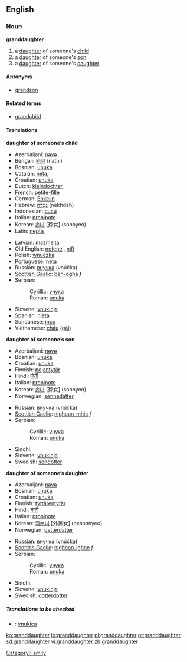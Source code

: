==English==

===Noun===
'''granddaughter'''
#a [[daughter]] of someone's [[child]]
#a [[daughter]] of someone's [[son]]
#a [[daughter]] of someone's [[daughter]]

====Antonyms====
* [[grandson]]

====Related terms====
* [[grandchild]]

====Translations====
'''daughter of someone’s child'''
{{top}}
*Azerbaijani: [[nəvə]]
*Bengali: [[নাতনি]] (natni) {{f}}
*Bosnian: [[unuka#Bosnian|unuka]] {{f}}
*Catalan: [[néta]], {{f}}
*Croatian: [[unuka#Croatian|unuka]] {{f}}
*Dutch: [[kleindochter]] {{f}}
*French: [[petite-fille]] {{f}}
*German: [[Enkelin]] {{f}}
*Hebrew: [[נֶכְדָּה]] (nekhdah) {{f}}
*Indonesian: [[cucu]]
*Italian: [[pronipote]]
*Korean: [[손녀]] [孫女] (sonnyeo)
*Latin: [[neptis]] {{f}} 
{{mid}}
*Latvian: [[mazmeita]] {{f}}
*Old English: [[nefene]] {{f}}, [[nift]] {{f}}
*Polish: [[wnuczka]] {{f}}
*Portuguese: [[neta]] {{f}}
*Russian: [[внучка]] (vnúčka) {{f}}
*[[Scottish Gaelic]]: [[ban-ogha]] ''f''
*Serbian:
*:Cyrillic: [[унука#Serbian|унука]] {{f}}
*:Roman: [[unuka#Serbian|unuka]] {{f}}
*Slovene: [[vnukinja]] {{f}}
*Spanish: [[nieta]] {{f}}
*Sundanese: [[incu]]
*Vietnamese: [[cháu]] ([[gái]])
{{bottom}}

'''daughter of someone’s son'''
{{top}}
*Azerbaijani: [[nəvə]]
*Bosnian: [[unuka#Bosnian|unuka]] {{f}}
*Croatian: [[unuka#Croatian|unuka]] {{f}}
*Finnish: [[pojantytär]]
*Hindi: [[पोती]]
*Italian: [[pronipote]]
*Korean: [[손녀]] [孫女] (sonnyeo)
*Norwegian: [[sønnedatter]]
{{mid}}
*Russian: [[внучка]] (vnúčka) {{f}}
*[[Scottish Gaelic]]: [[nighean-mhic]] ''f''
*Serbian:
*:Cyrillic: [[унука#Serbian|унука]] {{f}}
*:Roman: [[unuka#Serbian|unuka]] {{f}}
*Sindhi: {{SDchar|[[پوٽِي]]}} {{f}}
*Slovene: [[vnukinja]] {{f}}
*Swedish: [[sondotter]] {{c}}
{{bottom}}

'''daughter of someone’s daughter'''
{{top}}
*Azerbaijani: [[nəvə]]
*Bosnian: [[unuka#Bosnian|unuka]] {{f}}
*Croatian: [[unuka#Croatian|unuka]] {{f}}
*Finnish: [[tyttärentytär]]
*Hindi: [[नाती]]
*Italian: [[pronipote]]
*Korean: [[외손녀]] [外孫女] (oesonnyeo)
*Norwegian: [[datterdatter]]
{{mid}}
*Russian: [[внучка]] (vnúčka) {{f}}
*[[Scottish Gaelic]]: [[nighean-ighne]] ''f''
*Serbian:
*:Cyrillic: [[унука#Serbian|унука]] {{f}}
*:Roman: [[unuka#Serbian|unuka]] {{f}}
*Sindhi: {{SDchar|[[ڏوهٽِي]]}} {{f}}
*Slovene: [[vnukinja]] {{f}}
*Swedish: [[dotterdotter]] {{c}}
{{bottom}}

=====Translations to be checked=====
<!--Remove this section once all of the translations below have been moved into the tables above.-->
{{checktrans}}
*{{ttbc|Slovio}}: [[vnukica]]

[[Category:Family]]

[[ko:granddaughter]]
[[io:granddaughter]]
[[pl:granddaughter]]
[[pt:granddaughter]]
[[sd:granddaughter]]
[[vi:granddaughter]]
[[zh:granddaughter]]